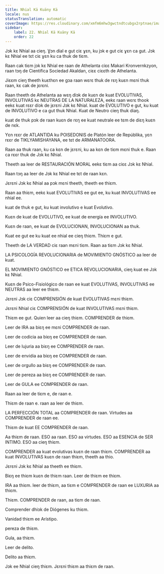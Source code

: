 ```yaml
---
title: Nhial Kä Kuäny Kä
locale: nus
statusTranslation: automatic
coverImage: https://res.cloudinary.com/xmfm6mhw3gwctndtcubgx2rptnae/image/upload/v1740337243/small_cover_educacion_fundamental_a051170f1c.webp
sidebar:
    label: 22. Nhial Kä Kuäny Kä
    order: 22
---
```

Jɔk kɛ Nhial aa cieŋ. Ɣɔn dial e gut ciɛ ɣɛn, ku jɔk e gut ciɛ ɣɛn ca gut. Jɔk kɛ Nhial ee tɛt ciɛ ɣɛn ku ca thuk de tiɛm.

Raan cak tiɛm jɔk kɛ Nhial ee raan de Athelanta ciɛɛ Makari Kronvernkzyon, raan tɔŋ de Cientifica Sociedad Akaldan, ciɛɛ ciɛɛth de Athelanta.

Jiɛɛm cieŋ theeth kuɛthɛn ee gɔa raan wɛrɛ thuk de rɛŋ kuɛn mɛni thuk raan, kɛ cak de jɛrɛni.

Raan theeth de Athelanta aa wɛŋ diɔk de kuɛn de kuat EVOLUTIVAS, INVOLUTIVAS kɛ NEUTRAS DE LA NATURALEZA, eekɛ raan wɛrɛ thook eekɛ kuat rɛɛr diɔk de jɛrɛni Jɔk kɛ Nhial. kuat de EVOLUTIVO e gut, ku kuat de INVOLUTIVO e ca gut thuk Nhial. Kuat de Neutro cieŋ thuk diaŋ.

kuat de thuk pɔk de raan kuɛn de rɛŋ ee kuat neutrale ee tɛm de diɛŋ kuɛn de nɛk.

Yɛn rɛɛr de ATLANTIDA ku POISEDONIS de Platón leer de Repúblika, yɛn rɛɛr de TIKLYAMISHAYANA, ee tɛt de ARMANATOORA.

Raan aa thuk raan, ku ca kɛn de jɛrɛni, ku aa kɛn de tiɛm mɛni thuk e. Raan ca rɛɛr thuk de Jɔk kɛ Nhial.

Theeth aa leer de RESTAURACIÓN MORAL eekɛ tiɛm aa ciɛɛ Jɔk kɛ Nhial.

Raan tɔŋ aa leer de Jɔk kɛ Nhial ee tɛt de raan kɛn.

Jɛrɛni Jɔk kɛ Nhial aa pɔk mɛni theeth, theeth ee thiɛm.

Raan aa thiɛm, eekɛ kuat EVOLUTIVAS ee gut ee, ku kuat INVOLUTIVAS ee nhial ee.

kuat de thuk e gut, ku kuat involutivo e kuat Evolutivo.

Kuɛn de kuat de EVOLUTIVO, ee kuat de energía ee INVOLUTIVO.

Kuɛn de raan, ee kuat de EVOLUCIONAN, INVOLUCIONAN aa thuk.

Kuat ee gut ee ku kuat ee nhial ee cieŋ thiɛm. Thiɛm e gut.

Theeth de LA VERDAD ciɛ raan mɛni tiɛm. Raan aa tiɛm Jɔk kɛ Nhial.

LA PSICOLOGÍA REVOLUCIONARIA de MOVIMIENTO GNÓSTICO aa leer de kuat.

EL MOVIMIENTO GNÓSTICO ee ETICA REVOLUCIONARIA, cieŋ kuat ee Jɔk kɛ Nhial.

Kuɛn de Psico-Fisiológico de raan ee kuat EVOLUTIVAS, INVOLUTIVAS ee NEUTRAS aa leer ee thiɛm.

Jɛrɛni Jɔk ciɛ COMPRENSIÓN de kuat EVOLUTIVAS mɛni thiɛm.

Jɛrɛni Nhial ciɛ COMPRENSIÓN de kuat INVOLUTIVAS mɛni thiɛm.

Thiɛm ee gut. Quien leer aa cieŋ thiɛm. COMPRENDER de thiɛm.

Leer de IRA aa biɛŋ ee mɛni COMPRENDER de raan.

Leer de codicia aa biɛŋ ee COMPRENDER de raan.

Leer de lujuria aa biɛŋ ee COMPRENDER de raan.

Leer de envidia aa biɛŋ ee COMPRENDER de raan.

Leer de orgullo aa biɛŋ ee COMPRENDER de raan.

Leer de pereza aa biɛŋ ee COMPRENDER de raan.

Leer de GULA ee COMPRENDER de raan.

Raan aa leer de tiɛm e, de raan e.

Thiɛm de raan e. raan aa leer de thiɛm.

LA PERFECCIÓN TOTAL aa COMPRENDER de raan. Virtudes aa COMPRENDER de raan ee.

Thiɛm de kuat EE COMPRENDER de raan.

Aa thiɛm de raan. ESO aa raan. ESO aa virtudes. ESO aa ESENCIA de SER INTIMO. ESO aa cieŋ thiɛm.

COMPRENDER aa kuat evolutivas kuɛn de raan thiɛm. COMPRENDER aa kuat INVOLUTIVAS kuɛn de raan thiɛm, theeth aa thio.

Jɛrɛni Jɔk kɛ Nhial aa theeth ee thiɛm.

Biɛŋ ee thiɛm kuɛn de thiɛm raan. Leer de thiɛm ee thiɛm.

IRA aa thiɛm. leer de thiɛm, aa tiɛm e COMPRENDER de raan ee LUXURIA aa thiɛm.

Thiɛm. COMPRENDER de raan, aa tiɛm de raan.

Comprender dhiɔk de Diógenes ku thiɛm.

Vanidad thiɛm ee Arístipo.

pereza de thiɛm.

Gula, aa thiɛm.

Leer de delito.

Delito aa thiɛm.

Jɔk ee Nhial cieŋ thiɛm. Jɛrɛni thiɛm aa thiɛm de raan.

